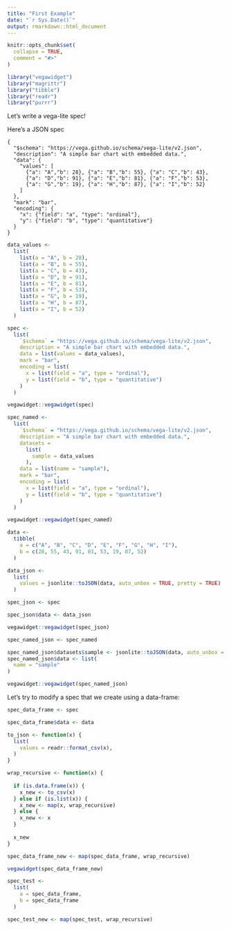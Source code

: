 ```yaml
---
title: "First Example"
date: "`r Sys.Date()`"
output: rmarkdown::html_document
---
```


```r
knitr::opts_chunk$set(
  collapse = TRUE,
  comment = "#>"
)
```

```r
library("vegawidget")
library("magrittr")
library("tibble")
library("readr")
library("purrr")
```

Let's write a vega-lite spec!

Here's a JSON spec

```
{
  "$schema": "https://vega.github.io/schema/vega-lite/v2.json",
  "description": "A simple bar chart with embedded data.",
  "data": {
    "values": [
      {"a": "A","b": 28}, {"a": "B","b": 55}, {"a": "C","b": 43},
      {"a": "D","b": 91}, {"a": "E","b": 81}, {"a": "F","b": 53},
      {"a": "G","b": 19}, {"a": "H","b": 87}, {"a": "I","b": 52}
    ]
  },
  "mark": "bar",
  "encoding": {
    "x": {"field": "a", "type": "ordinal"},
    "y": {"field": "b", "type": "quantitative"}
  }
}
```

```r
data_values <-
  list(
    list(a = "A", b = 28),
    list(a = "B", b = 55),
    list(a = "C", b = 43),
    list(a = "D", b = 91),
    list(a = "E", b = 81),
    list(a = "F", b = 53),
    list(a = "G", b = 19),
    list(a = "H", b = 87),
    list(a = "I", b = 52)
  )

spec <- 
  list(
    `$schema` = "https://vega.github.io/schema/vega-lite/v2.json",
    description = "A simple bar chart with embedded data.",
    data = list(values = data_values),
    mark = "bar",
    encoding = list(
      x = list(field = "a", type = "ordinal"),
      y = list(field = "b", type = "quantitative")
    )
  )

vegawidget::vegawidget(spec)
```

```r
spec_named <- 
  list(
    `$schema` = "https://vega.github.io/schema/vega-lite/v2.json",
    description = "A simple bar chart with embedded data.",
    datasets = 
      list(
        sample = data_values
      ),
    data = list(name = "sample"),
    mark = "bar",
    encoding = list(
      x = list(field = "a", type = "ordinal"),
      y = list(field = "b", type = "quantitative")
    )
  )

vegawidget::vegawidget(spec_named)
```

```r
data <- 
  tibble(
    a = c("A", "B", "C", "D", "E", "F", "G", "H", "I"),
    b = c(28, 55, 43, 91, 81, 53, 19, 87, 52)
  )

data_json <-
  list(
    values = jsonlite::toJSON(data, auto_unbox = TRUE, pretty = TRUE)
  )
```

```r
spec_json <- spec

spec_json$data <- data_json

vegawidget::vegawidget(spec_json)  
```

```r
spec_named_json <- spec_named

spec_named_json$datasets$sample <- jsonlite::toJSON(data, auto_unbox = TRUE, pretty = TRUE)
spec_named_json$data <- list(
  name = "sample"
)

vegawidget::vegawidget(spec_named_json)
```

Let's try to modify a spec that we create using a data-frame:

```r
spec_data_frame <- spec

spec_data_frame$data <- data

to_json <- function(x) {
  list(
    values = readr::format_csv(x),
  )
}

wrap_recursive <- function(x) {
  
  if (is.data.frame(x)) {
    x_new <- to_csv(x)
  } else if (is.list(x)) {
    x_new <- map(x, wrap_recursive)
  } else {
    x_new <- x
  }
  
  x_new
}

spec_data_frame_new <- map(spec_data_frame, wrap_recursive)

vegawidget(spec_data_frame_new)
```

```r
spec_test <- 
  list(
    a = spec_data_frame,
    b = spec_data_frame
  )

spec_test_new <- map(spec_test, wrap_recursive)
```
